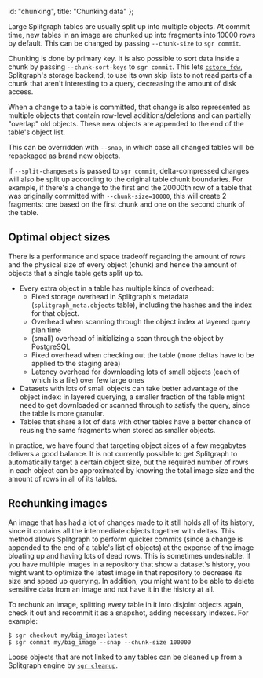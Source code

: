   id: "chunking",
  title: "Chunking data"
};

Large Splitgraph tables are usually split up into multiple objects. At commit time, new tables in
an image are chunked up into fragments into 10000 rows by default. This can be changed by passing
`--chunk-size` to `sgr commit`.

Chunking is done by primary key. It is also possible to sort data inside a chunk by passing
`--chunk-sort-keys` to `sgr commit`. This lets [`cstore_fdw`](https://github.com/citusdata/cstore_fdw),
Splitgraph's storage backend, to use its own skip lists to not read parts of a chunk that aren't
interesting to a query, decreasing the amount of disk access.

When a change to a table is committed, that change is also represented as multiple objects that
contain row-level additions/deletions and can partially "overlap" old objects. These new objects
are appended to the end of the table's object list.

This can be overridden with `--snap`, in which case all changed tables will be repackaged as
brand new objects.

If `--split-changesets` is passed to `sgr commit`, delta-compressed changes will also be split up
according to the original table chunk boundaries. For example, if there's a change to the first
and the 20000th row of a table that was originally committed with `--chunk-size=10000`, this will
create 2 fragments: one based on the first chunk and one on the second chunk of the table.

## Optimal object sizes

There is a performance and space tradeoff regarding the amount of rows and the physical size
of every object (chunk) and hence the amount of objects that a single table gets split up to.

  * Every extra object in a table has multiple kinds of overhead:
    * Fixed storage overhead in Splitgraph's metadata (`splitgraph_meta.objects` table),
    including the hashes and the index for that object.
    * Overhead when scanning through the object index at layered query plan time
    * (small) overhead of initializing a scan through the object by PostgreSQL
    * Fixed overhead when checking out the table (more deltas have to be applied to the staging area)
    * Latency overhead for downloading lots of small objects (each of which is a file) over
      few large ones
  * Datasets with lots of small objects can take better advantage of the object index: in layered
    querying, a smaller fraction of the table might need to get downloaded or scanned through to
    satisfy the query, since the table is more granular.
  * Tables that share a lot of data with other tables have a better chance of reusing the same
    fragments when stored as smaller objects.

In practice, we have found that targeting object sizes of a few megabytes delivers a good balance.
It is not currently possible to get Splitgraph to automatically target a certain object size, but
the required number of rows in each object can be approximated by knowing the total image size
and the amount of rows in all of its tables.

## Rechunking images

An image that has had a lot of changes made to it still holds all of its history, since it
contains all the intermediate objects together with deltas. This method allows Splitgraph to perform quicker commits
(since a change is appended to the end of a table's list of objects) at the expense of the image
bloating up and having lots of dead rows. This is sometimes undesirable. If you have multiple images in a repository that show
a dataset's history, you might want to optimize the latest image in that repository to decrease
its size and speed up querying. In addition, you might want to be able to delete sensitive data
from an image and not have it in the history at all.

To rechunk an image, splitting every table in it into disjoint objects again, check it out and recommit it as a snapshot, adding necessary indexes. For example:

```shell-session
$ sgr checkout my/big_image:latest
$ sgr commit my/big_image --snap --chunk-size 100000
```

Loose objects that are not linked to any tables can be cleaned up from a Splitgraph engine by
[`sgr cleanup`](../sgr/miscellaneous/cleanup).